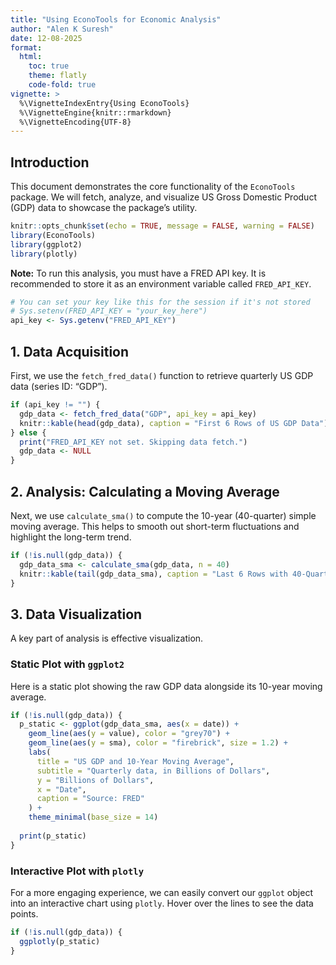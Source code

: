 ```yaml
---
title: "Using EconoTools for Economic Analysis"
author: "Alen K Suresh"
date: 12-08-2025
format:
  html:
    toc: true
    theme: flatly
    code-fold: true
vignette: >
  %\VignetteIndexEntry{Using EconoTools}
  %\VignetteEngine{knitr::rmarkdown}
  %\VignetteEncoding{UTF-8}
---
```


## Introduction

This document demonstrates the core functionality of the `EconoTools` package. We will fetch, analyze, and visualize US Gross Domestic Product (GDP) data to showcase the package's utility.

```r
knitr::opts_chunk$set(echo = TRUE, message = FALSE, warning = FALSE)
library(EconoTools)
library(ggplot2)
library(plotly)
```

**Note:** To run this analysis, you must have a FRED API key. It is recommended to store it as an environment variable called `FRED_API_KEY`.

```r
# You can set your key like this for the session if it's not stored
# Sys.setenv(FRED_API_KEY = "your_key_here")
api_key <- Sys.getenv("FRED_API_KEY")
```

## 1. Data Acquisition

First, we use the `fetch_fred_data()` function to retrieve quarterly US GDP data (series ID: "GDP").

```r
if (api_key != "") {
  gdp_data <- fetch_fred_data("GDP", api_key = api_key)
  knitr::kable(head(gdp_data), caption = "First 6 Rows of US GDP Data")
} else {
  print("FRED_API_KEY not set. Skipping data fetch.")
  gdp_data <- NULL
}
```

## 2. Analysis: Calculating a Moving Average

Next, we use `calculate_sma()` to compute the 10-year (40-quarter) simple moving average. This helps to smooth out short-term fluctuations and highlight the long-term trend.

```r
if (!is.null(gdp_data)) {
  gdp_data_sma <- calculate_sma(gdp_data, n = 40)
  knitr::kable(tail(gdp_data_sma), caption = "Last 6 Rows with 40-Quarter SMA")
}
```

## 3. Data Visualization

A key part of analysis is effective visualization.

### Static Plot with `ggplot2`

Here is a static plot showing the raw GDP data alongside its 10-year moving average.

```r
if (!is.null(gdp_data)) {
  p_static <- ggplot(gdp_data_sma, aes(x = date)) +
    geom_line(aes(y = value), color = "grey70") +
    geom_line(aes(y = sma), color = "firebrick", size = 1.2) +
    labs(
      title = "US GDP and 10-Year Moving Average",
      subtitle = "Quarterly data, in Billions of Dollars",
      y = "Billions of Dollars",
      x = "Date",
      caption = "Source: FRED"
    ) +
    theme_minimal(base_size = 14)
  
  print(p_static)
}
```

### Interactive Plot with `plotly`

For a more engaging experience, we can easily convert our `ggplot` object into an interactive chart using `plotly`. Hover over the lines to see the data points.

```r
if (!is.null(gdp_data)) {
  ggplotly(p_static)
}
```